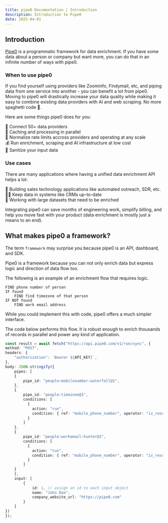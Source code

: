 ```yaml
---
title: pipe0 Documentation | Introduction
description: Introduction to Pipe0
date: 2025-04-01
---
```


## Introduction

[Pipe0](https://pipe0.com) is a programmatic framework for data enrichment. If you have some data about a person or 
company but want more, you can do that in an infinite number of ways with pipe0.

### When to use pipe0

If you find yourself using providers like Zoominfo, Findymail, etc, and piping data from 
one service into another - you can benefit a lot from pipe0. Moving to pipe0 will drastically 
increase your data quality while making it easy to combine existing data providers with AI and web scraping.
No more spaghetti code 🍝.

Here are some things pipe0 does for you:

🔌 Connect 50+ data providers<br />
💾 Caching and processing in parallel<br />
🧠 Normalize rate limits accross providers and operating at any scale<br />
💰 Run enrichment, scraping and AI infrastructure at low cost<br />
🧼 Sanitize your input data<br />

### Use cases

There are many applications where having a unified data enrichment API helps a lot:

🤖 Building sales technology applications like automated outreach, SDR, etc. <br />
🧙🏻 Keep data in systems like CRMs up-to-date <br />
🧬 Working with large datasets that need to be enriched <br />

Integrating pipe0 can save months of engineering work, simplify billing, and help you move fast with your 
product (data enrichment is mostly just a means to an end).

## What makes pipe0 a framework?
The term `framework` may surprise you because pipe0 is an API, dashboard, and <AppLink linkType="externalSDKNpm">SDK</AppLink>.

Pipe0 is a framework because you can not only enrich data but express logic and direction of data flow too.

The following is an example of an enrichment flow that requires logic.

```text filename="Flow that needs logic"
FIND phone number of person
IF found
    FIND find timezone of that person
IF NOT found
    FIND work email address
```

While you could implement this with code, pipe0 offers a much simpler interface.

The code below performs this flow. It is robust enough to enrich thousands of records in parallel and power 
any kind of application.

```typescript
const result = await fetch("https://api.pipe0.com/v1/run/sync", {
method: "POST",
headers: {
    "authorization": `Bearer ${API_KEY}`,
},
body: JSON.stringify({
    pipes: [
    {
        pipe_id: "people:mobilenumber:waterfall@1",
    },
    {
        pipe_id: "people:timezone@1",
        conditions: [
          {
            action: "run",
            condition: { ref: "mobile_phone_number", operator: "is_resolved", equals: true }
          }
        ]
    },
    {
        pipe_id: "people:workemail:hunter@1",
        conditions: [
          {
            action: "run",
            condition: { ref: "mobile_phone_number", operator: "is_resolved", equals: false }
          }
        ]
    }
    ],
    input: [
        {
            id: 1, // assign an id to each input object
            name: "John Doe",
            company_website_url: "https://pipe0.com"
        }
    ]
})
});
```

